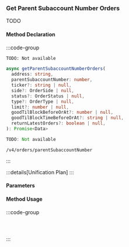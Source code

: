 ### Get Parent Subaccount Number Orders

TODO

#### Method Declaration

:::code-group

```python [Python]
TODO: Not available
```

```typescript [TypeScript]
async getParentSubaccountNumberOrders(
  address: string,
  parentSubaccountNumber: number,
  ticker?: string | null,
  side?: OrderSide | null,
  status?: OrderStatus | null,
  type?: OrderType | null,
  limit?: number | null,
  goodTilBlockBeforeOrAt?: number | null,
  goodTilBlockTimeBeforeOrAt?: string | null,
  returnLatestOrders?: boolean | null,
): Promise<Data>
```

```rust [Rust]
TODO: Not available
```

```url [API]
/v4/orders/parentSubaccountNumber
```

:::

:::details[Unification Plan]
:::

#### Parameters

#### Method Usage

:::code-group

```python [Python]
```

```typescript [TypeScript]
```

```rust [Rust]
```

:::
